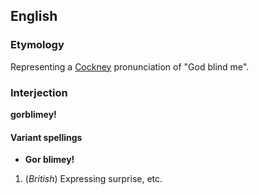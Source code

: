 ==English==
===Etymology===
Representing a [[Cockney]] pronunciation of "God blind me".

===Interjection===
'''gorblimey!'''

====Variant spellings====
*'''Gor blimey!'''

#(''British'') Expressing surprise, etc.